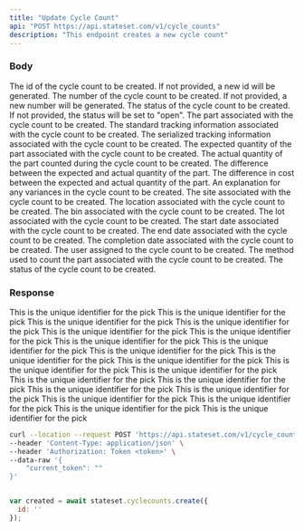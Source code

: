 ```yaml
---
title: "Update Cycle Count"
api: "POST https://api.stateset.com/v1/cycle_counts"
description: "This endpoint creates a new cycle count"
---
```


### Body

<ParamField body="id" required="false">
  The id of the cycle count to be created. If not provided, a new id will be generated.
</ParamField>

<ParamField body="cycle_count_number" required="false">
  The number of the cycle count to be created. If not provided, a new number will be generated.
</ParamField>

<ParamField body="status" required="false">
  The status of the cycle count to be created. If not provided, the status will be set to "open".
</ParamField>

<ParamField body="part" required="false">
  The part associated with the cycle count to be created.
</ParamField>

<ParamField body="standard_tracking" required="false">
  The standard tracking information associated with the cycle count to be created.
</ParamField>

<ParamField body="serialized_tracking" required="false">
  The serialized tracking information associated with the cycle count to be created.
</ParamField>

<ParamField body="quantity_expected" required="false">
  The expected quantity of the part associated with the cycle count to be created.
</ParamField>

<ParamField body="quantity_counted" required="false">
  The actual quantity of the part counted during the cycle count to be created.
</ParamField>

<ParamField body="variance_quantity" required="false">
  The difference between the expected and actual quantity of the part.
</ParamField>

<ParamField body="variance_cost" required="false">
  The difference in cost between the expected and actual quantity of the part.
</ParamField>

<ParamField body="explanation" required="false">
  An explanation for any variances in the cycle count to be created.
</ParamField>

<ParamField body="site" required="false">
  The site associated with the cycle count to be created.
</ParamField>

<ParamField body="location" required="false">
  The location associated with the cycle count to be created.
</ParamField>

<ParamField body="bin" required="false">
  The bin associated with the cycle count to be created.
</ParamField>

<ParamField body="lot" required="false">
  The lot associated with the cycle count to be created.
</ParamField>

<ParamField body="scheduled_start_date" required="false">
  The start date associated with the cycle count to be created.
</ParamField>

<ParamField body="scheduled_end_date" required="false">
  The end date associated with the cycle count to be created.
</ParamField>

<ParamField body="completed_date" required="false">
  The completion date associated with the cycle count to be created.
</ParamField>

<ParamField body="assigned_user" required="false">
  The user assigned to the cycle count to be created.
</ParamField>

<ParamField body="method" required="false">
  The method used to count the part associated with the cycle count to be created.
</ParamField>

<ParamField body="status" required="false">
  The status of the cycle count to be created.
</ParamField>

### Response

<ResponseField name="id" type="string">
  This is the unique identifier for the pick
</ResponseField>

<ResponseField name="cycle_count_number" type="string">
  This is the unique identifier for the pick
</ResponseField>

<ResponseField name="status" type="string">
  This is the unique identifier for the pick
</ResponseField>

<ResponseField name="part" type="string">
  This is the unique identifier for the pick
</ResponseField>

<ResponseField name="standard_tracking" type="string">
  This is the unique identifier for the pick
</ResponseField>

<ResponseField name="serialized_tracking" type="string">
  This is the unique identifier for the pick
</ResponseField>

<ResponseField name="quantity_expected" type="string">
  This is the unique identifier for the pick
</ResponseField>

<ResponseField name="quantity_counted" type="string">
  This is the unique identifier for the pick
</ResponseField>

<ResponseField name="variance_quantity" type="string">
  This is the unique identifier for the pick
</ResponseField>

<ResponseField name="variance_cost" type="string">
  This is the unique identifier for the pick
</ResponseField>

<ResponseField name="explanation" type="string">
  This is the unique identifier for the pick
</ResponseField>

<ResponseField name="site" type="string">
  This is the unique identifier for the pick
</ResponseField>

<ResponseField name="location" type="string">
  This is the unique identifier for the pick
</ResponseField>

<ResponseField name="bin" type="string">
  This is the unique identifier for the pick
</ResponseField>

<ResponseField name="lot" type="string">
  This is the unique identifier for the pick
</ResponseField>

<ResponseField name="scheduled_start_date" type="string">
  This is the unique identifier for the pick
</ResponseField>

<ResponseField name="scheduled_end_date" type="string">
  This is the unique identifier for the pick
</ResponseField>

<ResponseField name="completed_date" type="string">
  This is the unique identifier for the pick
</ResponseField>

<ResponseField name="assigned_user" type="string">
  This is the unique identifier for the pick
</ResponseField>

<ResponseField name="method" type="string">
  This is the unique identifier for the pick
</ResponseField>

<ResponseField name="status" type="string">
  This is the unique identifier for the pick
</ResponseField>

<RequestExample>

```bash cURL
curl --location --request POST 'https://api.stateset.com/v1/cycle_counts' \
--header 'Content-Type: application/json' \
--header 'Authorization: Token <token>' \
--data-raw '{
    "current_token": ""
}'
```

```javascript Node.js

var created = await stateset.cyclecounts.create({
  id: ''
});

```

</RequestExample>

<ResponseExample>

```json Response


```

</ResponseExample>